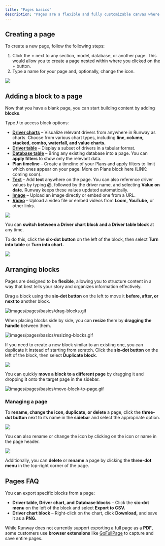 ```yaml
---
title: "Pages basics"
description: "Pages are a flexible and fully customizable canvas where you can bring different elements from across your model together in one place. Whether you're creating an investor report or collaborating with department heads, pages are the perfect tool for the job."
---
```


## Creating a page

To create a new page, follow the following steps:

1. Click the **\+** next to any section, model, database, or another page. This would allow you to create a page nested within where you clicked on the \+ button.
2. Type a name for your page and, optionally, change the icon.

![](/images/pages/basics/create-page.png)

## Adding a block to a page

Now that you have a blank page, you can start building content by adding **blocks**.

Type **/** to access block options:

- [**Driver charts**](https://docs.runway.com/concepts/pages/charts-block) – Visualize relevant drivers from anywhere in Runway as charts. Choose from various chart types, including **line, column, stacked, combo, waterfall, and value charts**.
- [**Driver table**](https://docs.runway.com/concepts/pages/drivers-table-block) – Display a subset of drivers in a tabular format.
- [**Database table**](https://docs.runway.com/concepts/pages/database-block) – Bring any existing database into a page. You can **apply filters** to show only the relevant data.
- **Plan timeline** – Create a timeline of your Plans and apply filters to limit which ones appear on your page. More on Plans block here (LINK: coming soon).
- [**Text**](https://docs.runway.com/concepts/pages/text-media-block#text-block) – Add **text** anywhere on the page. You can also reference driver values by typing **@**, followed by the driver name, and selecting **Value on date.** Runway keeps these values updated automatically.
- [**Image**](https://docs.runway.com/concepts/pages/text-media-block#image-block) – Upload an image directly or embed one from a URL.
- [**Video**](https://docs.runway.com/concepts/pages/text-media-block#video-block) – Upload a video file or embed videos from **Loom, YouTube,** or other links.

![](/images/pages/basics/new-block.png)

You can **switch between a Driver chart block and a Driver table block** at any time.

To do this, click the **six-dot button** on the left of the block, then select **Turn into table** or **Turn into chart.**

![](/images/pages/basics/turn-to-table.png)

## Arranging blocks

Pages are designed to be **flexible**, allowing you to structure content in a way that best tells your story and organizes information effectively.

Drag a block using the **six-dot button** on the left to move it **before, after, or next to** another block.

![images/pages/basics/drag-blocks.gif](/images/pages/basics/drag-blocks.gif)

When placing blocks side by side, you can **resize** them by **dragging the handle** between them.

![images/pages/basics/resizing-blocks.gif](/images/pages/basics/resizing-blocks.gif)

If you need to create a new block similar to an existing one, you can duplicate it instead of starting from scratch. Click the **six-dot button** on the left of the block, then select **Duplicate block**.

![](/images/pages/basics/duplicating-blocks.png)

You can quickly **move a block to a different page** by dragging it and dropping it onto the target page in the sidebar.

![images/pages/basics/move-block-to-page.gif](/images/pages/basics/move-block-to-page.gif)

### Managing a page

To **rename, change the icon, duplicate, or delete** a page, click the **three-dot button** next to its name in the **sidebar** and select the appropriate option.

![](/images/pages/basics/manage-page.png)

You can also rename or change the icon by clicking on the icon or name in the page header.

![](/images/databases/3/rename-in-page.png)

Additionally, you can **delete** or **rename** a page by clicking the **three-dot menu** in the top-right corner of the page.

## Pages FAQ

<Accordion title="Can I export a page?" defaultOpen="false">
  You can export specific blocks from a page:

  - **Driver table, Driver chart, and Database blocks** – Click the **six-dot menu** on the left of the block and select **Export to CSV.**
  - **Driver chart block** – Right-click on the chart, click **Download,** and save it as a **PNG.**

  While Runway does not currently support exporting a full page as a **PDF**, some customers use **browser extensions** like [GoFullPage](https://gofullpage.com/) to capture and save entire pages.
</Accordion>
